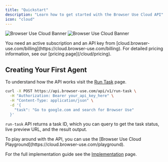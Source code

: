 ```yaml
---
title: "Quickstart"
description: "Learn how to get started with the Browser Use Cloud API"
icon: "cloud"
---
```


<img
  className="block dark:hidden rounded-2xl"
  src="/images/cloud-banner.png"
  alt="Browser Use Cloud Banner"
/>
<img
  className="hidden dark:block rounded-2xl"
  src="/images/cloud-banner-dark.png"
  alt="Browser Use Cloud Banner"
/>

<Note>
  You need an active subscription and an API key from
  [cloud.browser-use.com/billing](https://cloud.browser-use.com/billing). For
  detailed pricing information, see our [pricing page](/cloud/pricing).
</Note>

## Creating Your First Agent

To understand how the API works visit the [Run Task](/api-reference/run-task?playground=open) page.

```bash
curl -X POST https://api.browser-use.com/api/v1/run-task \
  -H "Authorization: Bearer your_api_key_here" \
  -H "Content-Type: application/json" \
  -d '{
    "task": "Go to google.com and search for Browser Use"
  }'
```

`run-task` API returns a task ID, which you can query to get the task status, live preview URL, and the result output.

<Note>
  To play around with the API, you can use the [Browser Use Cloud
  Playground](https://cloud.browser-use.com/playground).
</Note>

For the full implementation guide see the [Implementation](/cloud/implementation) page.
